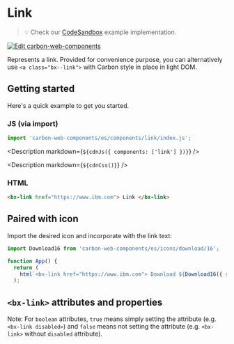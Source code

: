 
# Link

> 💡 Check our
> [CodeSandbox](https://codesandbox.io/s/github/carbon-design-system/carbon-web-components/tree/main/examples/codesandbox/basic/components/link)
> example implementation.

[![Edit carbon-web-components](https://codesandbox.io/static/img/play-codesandbox.svg)](https://codesandbox.io/s/github/carbon-design-system/carbon-web-components/tree/main/examples/codesandbox/basic/components/link)

Represents a link. Provided for convenience purpose, you can alternatively use `<a class="bx--link">` with Carbon style in place in light DOM.

## Getting started

Here's a quick example to get you started.

### JS (via import)

```javascript
import 'carbon-web-components/es/components/link/index.js';
```

<Description markdown={`${cdnJs({ components: ['link'] })}`} />

<Description markdown={`${cdnCss()}`} />

### HTML

```html
<bx-link href="https://www.ibm.com"> Link </bx-link>
```

## Paired with icon

Import the desired icon and incorporate with the link text:

```javascript
import Download16 from 'carbon-web-components/es/icons/download/16';

function App() {
  return (
    html`<bx-link href="https://www.ibm.com"> Download ${Download16({ slot: 'icon' })}</bx-link>`
  );

```

## `<bx-link>` attributes and properties

Note: For `boolean` attributes, `true` means simply setting the attribute (e.g. `<bx-link disabled>`) and `false` means not setting the attribute (e.g. `<bx-link>` without `disabled` attribute).

<Props of="bx-link" />
